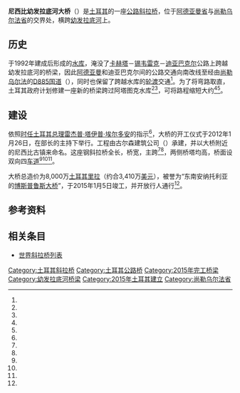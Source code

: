 {{noteTA
|1=zh-hans:斜拉桥;zh-hk:斜拉橋;zh-tw:斜張橋;
}}
{{Infobox Bridge
|bridge_name=尼西比幼发拉底河大桥
|native_name=Nissibi Köprüsü
|native_name_lang=tr
|image=
|image_size=
|caption=
|other_name=
|carries=[[D360国道_(土耳其)|D360国道]]
|crosses=[[幼发拉底河|幼发拉底河]]上的{{link-en|阿塔图克水库|Atatürk Dam}}
|locale={{TUR}}，[[卡赫塔|卡赫塔]]－[[锡韦雷克|锡韦雷克]]
|owner=
|maint=
|architect=
|designer=
|engineering=
|design=[[斜拉桥|斜拉桥]]
|material=[[钢|钢]]
|length={{Convert|610|m|ft}}
|width={{Convert|24.5|m|ft}}
|height={{Convert|96|m|ft}}
|mainspan={{Convert|400|m|ft}}
|spans=
|pierswater=
|clearance=
|below=
|builder=古尔森建筑
|traffic=
|toll=
|begin=2012年1月26日
|complete=2015年1月5日
|cost=8,000万[[土耳其里拉|土耳其里拉]]
|open=
|closed=
|followed=
|coordinates={{Coord|37.899|N|38.974389|E|region:tr_type:landmark|display=it}}
|map_cue=
|map_image=
|map_text=
|map_width=
|lat=
|long=
|extra={{Location map|Turkey|label=|lat=37.899|long=38.974389|mark=AB-Brücke.svg|marksize=|position=|width=|float=center|caption=尼西比幼发拉底河大桥在土耳其的位置}}
}}

'''尼西比幼发拉底河大桥'''（{{lang-tr|Nissibi Köprüsü}}）是[[土耳其|土耳其]]的一座[[公路|公路]][[斜拉桥|斜拉桥]]，位于{{link-en|东南安纳托利亚地区|Southeastern Anatolia Region|该国东南部}}[[阿德亚曼省|阿德亚曼省]]与[[尚勒乌尔法省|尚勒乌尔法省]]的交界处，横跨[[幼发拉底河|幼发拉底河]]上{{link-en|阿塔图克水库|Atatürk Dam}}。

==历史==
{{link-en|阿塔图克坝|Atatürk Dam}}于1992年建成后形成的[[水库|水库]]，淹没了[[卡赫塔|卡赫塔]]－[[锡韦雷克|锡韦雷克]]－[[迪亚巴克尔|迪亚巴克尔]]公路上跨越幼发拉底河的桥梁，因此[[阿德亚曼|阿德亚曼]]和迪亚巴克尔间的公路交通向南改线至经由[[尚勒乌尔法|尚勒乌尔法]]的[[D885国道_(土耳其)|D885国道]]（{{European route E|99}}），同时也保留了跨越水库的[[轮渡|轮渡]]交通<ref name="kgm"/>。为了将弯路取直，土耳其政府计划修建一座新的桥梁跨过阿塔图克水库<ref name="avr"/><ref name="s1"/>，可将路程缩短大约{{convert|60|km|mi}}<ref name="iha1"/><ref name="id"/>。

==建设==
依照[[土耳其总理|时任土耳其总理]][[雷杰普·塔伊普·埃尔多安|雷杰普·塔伊普·埃尔多安]]的指示<ref name="dailysabah"/>，大桥的开工仪式于2012年1月26日，在{{link-en|土耳其交通海事及通信部|Ministry of Transport, Maritime and Communication (Turkey)}}部长{{link-en|比纳里·耶尔德勒姆|Binali Yildirim}}的主持下举行。工程由古尔森建筑公司（{{lang|en|Gülsan Construction}}）承建，并以大桥附近的尼西比古镇来命名。这座{{link-en|正交异性板|orthotropic deck}}钢斜拉桥全长{{convert|610|m|ft}}，桥宽{{convert|24.5|m|ft}}，主跨{{convert|400|m|ft}}<ref name="avr"/><ref name="s1"/>，两侧桥塔均高{{convert|96|m|ft}}，桥面设双向四[[车道|车道]]<ref name="kgm"/><ref name="id"/><ref name="khl"/>。

大桥总造价为8,000万[[土耳其里拉|土耳其里拉]]（约合3,410万[[美元|美元]]），被誉为“东南安纳托利亚的[[博斯普鲁斯大桥|博斯普鲁斯大桥]]”，于2015年1月5日竣工，并开放行人通行<ref name="dailysabah"/>。

==参考资料==
{{reflist|refs=
<ref name="avr">{{cite news |url=http://www.avrupagazete.com/mobile/turkiye/60862-nissibi-koprusu-de-son-durum-insaat-bitiyor.html |newspaper=Avrupa Gazete |title=Nissibi Köprüsü'de son durum, İnşaat Bitiyor |date=2014-05-12 |language=tr |accessdate=2014-05-12 |deadurl=yes |archiveurl=https://web.archive.org/web/20140513071638/http://www.avrupagazete.com/mobile/turkiye/60862-nissibi-koprusu-de-son-durum-insaat-bitiyor.html |archivedate=2014-05-13 }}</ref>
<ref name="iha1">{{cite news |url=http://www.iha.com.tr/nissibi-koprusu-ekim-ayinda-trafige-aciliyor-gundem-346481 |newspaper=Ihlas News Agency |title=Nissibi Köprüsü Ekim ayında trafiğe açılıyor |author=Kizir, Orhan |date=2014-04-06 |language=tr |accessdate=2014-05-12 |archive-date=2014-05-12 |archive-url=https://web.archive.org/web/20140512221212/http://www.iha.com.tr/nissibi-koprusu-ekim-ayinda-trafige-aciliyor-gundem-346481 |dead-url=no }}</ref>
<ref name="s1">{{cite news |url=http://www.sabah.com.tr/Turizm/2013/08/19/nissibi-koprusu-guneydogu-turizmini-canlandiracak |newspaper=Sabah |title=Nissibi Köprüsü, Güneydoğu turizmini canlandıracak |date=2013-08-19 |language=tr |accessdate=2014-05-12 |archive-date=2017-04-01 |archive-url=https://web.archive.org/web/20170401125543/http://www.sabah.com.tr/turizm/2013/08/19/nissibi-koprusu-guneydogu-turizmini-canlandiracak |dead-url=no }}</ref>
<ref name="kgm">{{cite web|url=http://www.kgm.gov.tr/SiteCollectionDocuments/KGMdocuments/MerkezBirimler/SanatYapilariDairesiBaskanligi/Calismalar/nissibikoprusu.pdf|publisher=Karayolları Genel Müdürlüğü|title=Adıyaman Kahta-Siverek Yolu Nissibi Köprüsü Bilgi Notu|date=2013-02-11|language=tr|accessdate=2014-05-12|deadurl=yes|archiveurl=https://web.archive.org/web/20140512224823/http://www.kgm.gov.tr/SiteCollectionDocuments/KGMdocuments/MerkezBirimler/SanatYapilariDairesiBaskanligi/Calismalar/nissibikoprusu.pdf|archivedate=2014-05-12}}</ref>
<ref name="id">{{cite web |url=http://www.insaatdunyasi.com.tr/arsiv/yazi/turkiyenin-ylk-ve-tek-edik-kablo-askyly-celik-ortotropik-koprusu-nissibi-koprusu-by-gulsan-irketler-grubu |publisher=İnşaat Dünyası |title=Türkiye'nin İlk ve Tek 'Eğik Kablo Askılı Çelik Ortotropik Köprü' sü Nissibi Köprüsü By Gülsan Şirketler Grubu |author=Erdiş, Ar,f |language=tr |accessdate=2014-05-12 |archive-url=https://web.archive.org/web/20140513024637/http://www.insaatdunyasi.com.tr/arsiv/yazi/turkiyenin-ylk-ve-tek-edik-kablo-askyly-celik-ortotropik-koprusu-nissibi-koprusu-by-gulsan-irketler-grubu |archive-date=2014-05-13 |dead-url=yes }}</ref>
<ref name="khl">{{cite web |url=http://www.khl.com/magazines/international-cranes-and-specialized-transport/detail/item93101/Potain-towers-build-Nissibi-Bridge |publisher=International Cranes and Specialized Transport |title=Potain towers build Nissibi Bridge |author=Hatton, Laura |date=2014-02-14 |language=en |accessdate=2014-05-12 |archive-date=2014-05-13 |archive-url=https://web.archive.org/web/20140513043338/http://www.khl.com/magazines/international-cranes-and-specialized-transport/detail/item93101/Potain-towers-build-Nissibi-Bridge |dead-url=no }}</ref>
<ref name="dailysabah">{{cite web |url=http://www.dailysabah.com/economy/2015/01/05/turkeys-third-longest-bridge-complete |title=Turkey's third longest bridge complete |publisher=Daily Sabah |author= |date=2015-01-05 |language=en |access-date=2015-05-06 |archive-date=2020-11-01 |archive-url=https://web.archive.org/web/20201101015918/https://www.dailysabah.com/economy/2015/01/05/turkeys-third-longest-bridge-complete |dead-url=no }}</ref>
}}

==相关条目==
* [[世界斜拉桥列表|世界斜拉桥列表]]

[[Category:土耳其斜拉桥|Category:土耳其斜拉桥]]
[[Category:土耳其公路桥|Category:土耳其公路桥]]
[[Category:2015年完工桥梁|Category:2015年完工桥梁]]
[[Category:幼发拉底河桥梁|Category:幼发拉底河桥梁]]
[[Category:2015年土耳其建立|Category:2015年土耳其建立]]
[[Category:尚勒乌尔法省|Category:尚勒乌尔法省]]